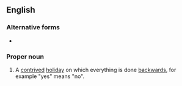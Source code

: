 ==English==
{{wikipedia}}

===Alternative forms===
* {{l|en|Opposites Day}}

===Proper noun===
{{en-proper noun|head=[[opposite|Opposite]] [[day|Day]]}}

# {{label|en|childish}} A [[contrived]] [[holiday]] on which everything is done [[backwards]], for example "yes" means "no".